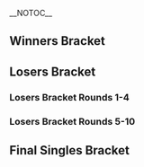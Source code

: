 {{tabs static
|name1=Overview
|link1=Smash the Record 2016 
|name2=Singles Bracket
|link2=Smash the Record 2016/Singles Bracket
|name3=Doubles Bracket
|link3=Smash the Record 2016/Doubles Bracket
|This=2
}} __NOTOC__
==Winners Bracket==
{{Template:64DEWBracketA
|tourneylink=
|tourneyname=
|R1=Winners Round 1 
|R2=Winners Round 2
|R3=Winners Round 3 
|column-width=150

|r1m1p1=Hungrybox |r1m1p1flag=us |r1m1p1score=2 |r1m1win=1
|r1m1p2=Dog |r1m1p2flag=us |r1m1p2score=0
|r1m2p1=Professor Cedar |r1m2p1flag=us |r1m2p1score=0 |r1m2win=2
|r1m2p2=Kal-El |r1m2p2flag=us |r1m2p2score=2
|r1m3p1=Chillindude |r1m3p1flag=us |r1m3p1score=2 |r1m3win=1
|r1m3p2=Derdian |r1m3p2flag=us |r1m3p2score=0
|r1m4p1=HugS |r1m4p1flag=us |r1m4p1score=2 |r1m4win=1
|r1m4p2=StockholmSyndrome |r1m4p2flag=us |r1m4p2score=0
|r1m5p1=The Moon |r1m5p1flag=us |r1m5p1score=2 |r1m5win=1
|r1m5p2=OC Mike the Franchise |r1m5p2flag=us |r1m5p2score=1
|r1m6p1=Drunksloth |r1m6p1flag=us |r1m6p1score=2 |r1m6win=1
|r1m6p2=GAwes |r1m6p2flag=us |r1m6p2score=0
|r1m7p1=Silent Wolf |r1m7p1flag=us |r1m7p1score=2 |r1m7win=1
|r1m7p2=JBomb |r1m7p2flag=us |r1m7p2score=0
|r1m8p1=Silence |r1m8p1flag=us |r1m8p1score=2 |r1m8win=1
|r1m8p2=Ross |r1m8p2flag=us |r1m8p2score=0

|r1m9p1=Spice E |r1m9p1flag=us |r1m9p1score=0 |r1m9win=2
|r1m9p2=Yort |r1m9p2flag=us |r1m9p2score=2
|r1m10p1=Sorzan |r1m10p1flag=us |r1m10p1score=0 |r1m10win=2
|r1m10p2=IrregularJinny |r1m10p2flag=se |r1m10p2score=2
|r1m11p1=ESAM |r1m11p1flag=us |r1m11p1score=0 |r1m11win=2
|r1m11p2=Oppa |r1m11p2flag=us |r1m11p2score=2
|r1m12p1=dizzkidboogie |r1m12p1flag=us |r1m12p1score=2 |r1m12win=1
|r1m12p2=Fabio |r1m12p2flag=us |r1m12p2score=0
|r1m13p1=MrLz |r1m13p1flag=us |r1m13p1score=2 |r1m13win=1
|r1m13p2=Sinbad |r1m13p2flag=us |r1m13p2score=0
|r1m14p1=Nintendude |r1m14p1flag=us |r1m14p1score={{win}} |r1m14win=1
|r1m14p2=Mesa |r1m14p2flag=us |r1m14p2score=
|r1m15p1=Blea Gelo |r1m15p1flag=us |r1m15p1score=2 |r1m15win=1
|r1m15p2=Lad |r1m15p2flag=us |r1m15p2score=0
|r1m16p1=Colbol |r1m16p1flag=us |r1m16p1score=2 |r1m16win=1
|r1m16p2=PB&J |r1m16p2flag=us |r1m16p2score=1

|r1m17p1=Tempo |r1m17p1flag=us |r1m17p1score=0 |r1m17win=2
|r1m17p2=DINGO |r1m17p2flag=us |r1m17p2score=2
|r1m18p1=Swedish Delight |r1m18p1flag=us |r1m18p1score=2 |r1m18win=1
|r1m18p2=Hero of Time |r1m18p2flag=us |r1m18p2score=0
|r1m19p1=MikeHaze |r1m19p1flag=us |r1m19p1score=2 |r1m19win=1
|r1m19p2=Apollo |r1m19p2flag=us |r1m19p2score=0
|r1m20p1=DJ Nintendo |r1m20p1flag=us |r1m20p1score=2 |r1m20win=1
|r1m20p2=CowMilkingMoth |r1m20p2flag=us |r1m20p2score=0
|r1m21p1=G$ |r1m21p1flag=us |r1m21p1score=2 |r1m21win=1
|r1m21p2=Barraca |r1m21p2flag=us |r1m21p2score=0
|r1m22p1=Captain G |r1m22p1flag=us |r1m22p1score=0 |r1m22win=2
|r1m22p2=BiggPappa |r1m22p2flag=us |r1m22p2score=2
|r1m23p1=Halqery |r1m23p1flag=us |r1m23p1score=0 |r1m23win=2
|r1m23p2=Yung |r1m23p2flag=us |r1m23p2score=2
|r1m24p1=Druggedfox |r1m24p1flag=us |r1m24p1score=2 |r1m24win=1
|r1m24p2=SR-Cue |r1m24p2flag=us |r1m24p2score=0

|r1m25p1=S2J |r1m25p1flag=us |r1m25p1score=2 |r1m25win=1
|r1m25p2=Iateyourpie |r1m25p2flag=us |r1m25p2score=0
|r1m26p1=brokenyew |r1m26p1flag=us |r1m26p1score=0 |r1m26win=2
|r1m26p2=A Rookie |r1m26p2flag=us |r1m26p2score=2
|r1m27p1=Zhu |r1m27p1flag=us |r1m27p1score=2 |r1m27win=1
|r1m27p2=Shamunt |r1m27p2flag=us |r1m27p2score=0
|r1m28p1=Gahtzu |r1m28p1flag=us |r1m28p1score=2 |r1m28win=1
|r1m28p2=FLIMWAD |r1m28p2flag=us |r1m28p2score=0
|r1m29p1=Wizzrobe |r1m29p1flag=us |r1m29p1score=2 |r1m29win=1
|r1m29p2=RagingCherry |r1m29p2flag=us |r1m29p2score=0
|r1m30p1=Reno |r1m30p1flag=us |r1m30p1score=2 |r1m30win=1
|r1m30p2=JRad |r1m30p2flag=us |r1m30p2score=0
|r1m31p1=MacD |r1m31p1flag=us |r1m31p1score=2 |r1m31win=1
|r1m31p2=Working Class Hero |r1m31p2flag=us |r1m31p2score=0
|r1m32p1=Porkchops |r1m32p1flag=us |r1m32p1score=1 |r1m32win=2
|r1m32p2=Ridz |r1m32p2flag=us |r1m32p2score=2

|r2m1p1=Hungrybox |r2m1p1flag=us |r2m1p1score=2 |r2m1win=1
|r2m1p2=Kal-El |r2m1p2flag=us |r2m1p2score=0
|r2m1p1char1=ness |r2m1p2char1=sheik |r2m1p1stock1=2 |r2m1p2stock1=0 |r2m1win1=1 |r2m1stage1=Battlefield
|r2m1p1char2=ness |r2m1p2char2=sheik |r2m1p1stock2=2 |r2m1p2stock2=0 |r2m1win2=1 |r2m1stage2=Green Greens
|r2m1details={{BracketMatchDetails|preview=|lrthread=|interview=|recap=|comment=|live=|vod=https://youtu.be/f7No-4bNwfc}}

|r2m2p1=Chillindude |r2m2p1flag=us |r2m2p1score=1 |r2m2win=2
|r2m2p2=HugS |r2m2p2flag=us |r2m2p2score=2
|r2m2p1char1=sheik |r2m2p2char1=samus |r2m2p1stock1=1 |r2m2p2stock1=0 |r2m2win1=1 |r2m2stage1=Mute City
|r2m2p1char2=marth |r2m2p2char2=samus |r2m2p1stock2=0 |r2m2p2stock2=1 |r2m2win2=2 |r2m2stage2=Jungle Japes
|r2m2p1char3=marth |r2m2p2char3=samus |r2m2p1stock3=0 |r2m2p2stock3=1 |r2m2win3=2 |r2m2stage3=Corneria
|r2m2details={{BracketMatchDetails|preview=|lrthread=|interview=|recap=|comment=|live=|vod=https://youtu.be/lqaNHWw1nq8}}

|r2m3p1=The Moon |r2m3p1flag=us |r2m3p1score=2 |r2m3win=1
|r2m3p2=Drunksloth |r2m3p2flag=us |r2m3p2score=1
|r2m4p1=Silent Wolf |r2m4p1flag=us |r2m4p1score=2 |r2m4win=1
|r2m4p2=Silence |r2m4p2flag=us |r2m4p2score=1
|r2m5p1=Yort |r2m5p1flag=us |r2m5p1score=2 |r2m5win=1
|r2m5p2=IrregularJinny |r2m5p2flag=se |r2m5p2score=0
|r2m6p1=Oppa |r2m6p1flag=us |r2m6p1score=2 |r2m6win=1
|r2m6p2=dizzkidboogie |r2m6p2flag=us |r2m6p2score=1
|r2m7p1=MrLz |r2m7p1flag=us |r2m7p1score=2 |r2m7win=1
|r2m7p2=Nintendude |r2m7p2flag=us |r2m7p2score=0
|r2m8p1=Blea Gelo |r2m8p1flag=us |r2m8p1score=0 |r2m8win=2
|r2m8p2=Colbol |r2m8p2flag=us |r2m8p2score=2
|r2m9p1=DINGO |r2m9p1flag=us |r2m9p1score=0 |r2m9win=2
|r2m9p2=Swedish Delight |r2m9p2flag=us |r2m9p2score=2

|r2m10p1=MikeHaze |r2m10p1flag=us |r2m10p1score=2 |r2m10win=1
|r2m10p2=DJ Nintendo |r2m10p2flag=us |r2m10p2score=1
|r2m10p1char1=cf |r2m10p2char1=mario |r2m10p1stock1=0 |r2m10p2stock1=1 |r2m10win1=2 |r2m10stage1=Great Bay
|r2m10p1char2=fox |r2m10p2char2=mario |r2m10p1stock2=4 |r2m10p2stock2=0 |r2m10win2=1 |r2m10stage2=Mushroom Kingdom II
|r2m10p1char3=fox |r2m10p2char3=mario |r2m10p1stock3=2 |r2m10p2stock3=0 |r2m10win3=1 |r2m10stage3=Corneria
|r2m10details={{BracketMatchDetails|preview=|lrthread=|interview=|recap=|comment=|live=|vod=https://youtu.be/KA5DZzVpA6w}}

|r2m11p1=G$ |r2m11p1flag=us |r2m11p1score=2 |r2m11win=1
|r2m11p2=BiggPappa |r2m11p2flag=us |r2m11p2score=0
|r2m12p1=Yung |r2m12p1flag=us |r2m12p1score=0 |r2m12win=2
|r2m12p2=Druggedfox |r2m12p2flag=us |r2m12p2score=2
|r2m13p1=S2J |r2m13p1flag=us |r2m13p1score=2 |r2m13win=1
|r2m13p2=A Rookie |r2m13p2flag=us |r2m13p2score=0
|r2m14p1=Zhu |r2m14p1flag=us |r2m14p1score=2 |r2m14win=1
|r2m14p2=Gahtzu |r2m14p2flag=us |r2m14p2score=0
|r2m15p1=Wizzrobe |r2m15p1flag=us |r2m15p1score=2 |r2m15win=1
|r2m15p2=Reno |r2m15p2flag=us |r2m15p2score=1
|r2m16p1=MacD |r2m16p1flag=us |r2m16p1score=2 |r2m16win=1
|r2m16p2=Ridz |r2m16p2flag=us |r2m16p2score=0

|r3m1p1=Hungrybox |r3m1p1flag=us |r3m1p1score=3 |r3m1win=1
|r3m1p2=HugS |r3m1p2flag=us |r3m1p2score=0
|r3m1p1char1=ness |r3m1p2char1=samus |r3m1p1stock1=2 |r3m1p2stock1=0 |r3m1win1=1 |r3m1stage1=Brinstar
|r3m1p1char2=ness |r3m1p2char2=samus |r3m1p1stock2=1 |r3m1p2stock2=0 |r3m1win2=1 |r3m1stage2=Great Bay
|r3m1p1char3=ness |r3m1p2char3=samus |r3m1p1stock3=2 |r3m1p2stock3=0 |r3m1win3=1 |r3m1stage3=Mushroom Kingdom II
|r3m1details={{BracketMatchDetails|preview=|lrthread=|interview=|recap=|comment=|live=|vod=https://youtu.be/uKiZH6TvN4U}}

|r3m2p1=The Moon |r3m2p1flag=us |r3m2p1score=3 |r3m2win=1
|r3m2p2=Silent Wolf |r3m2p2flag=us |r3m2p2score=2
|r3m2p1char1=fox |r3m2p2char1=fox |r3m2p1stock1=0 |r3m2p2stock1=1 |r3m2win1=2 |r3m2stage1=Mushroom Kingdom II
|r3m2p1char2=fox |r3m2p2char2=fox |r3m2p1stock2=1 |r3m2p2stock2=0 |r3m2win2=1 |r3m2stage2=Corneria
|r3m2p1char3=fox |r3m2p2char3=fox |r3m2p1stock3=2 |r3m2p2stock3=0 |r3m2win3=1 |r3m2stage3=Mushroom Kingdom II
|r3m2p1char4=fox |r3m2p2char4=falco |r3m2p1stock4=0 |r3m2p2stock4=1 |r3m2win4=2 |r3m2stage4=Great Bay
|r3m2p1char5=fox |r3m2p2char5=falco |r3m2p1stock5=1 |r3m2p2stock5=0 |r3m2win5=1 |r3m2stage5=Mute City
|r3m2details={{BracketMatchDetails|preview=|lrthread=|interview=|recap=|comment=|live=|vod=https://youtu.be/fEnixy6zLAQ}}

|r3m3p1=Yort |r3m3p1flag=us |r3m3p1score=0 |r3m3win=2
|r3m3p2=Oppa |r3m3p2flag=us |r3m3p2score=2
|r3m4p1=MrLz |r3m4p1flag=us |r3m4p1score=0 |r3m4win=2
|r3m4p2=Colbol |r3m4p2flag=us |r3m4p2score=3

|r3m5p1=Swedish Delight |r3m5p1flag=us |r3m5p1score=3 |r3m5win=1
|r3m5p2=MikeHaze |r3m5p2flag=us |r3m5p2score=0
|r3m5p1char1=fox |r3m5p2char1=sheik |r3m5p1stock1=2 |r3m5p2stock1=0 |r3m5win1=1 |r3m5stage1=Great Bay
|r3m5p1char2=sheik |r3m5p2char2=fox |r3m5p1stock2=2 |r3m5p2stock2=0 |r3m5win2=1 |r3m5stage2=Corneria
|r3m5p1char3=sheik |r3m5p2char3=fox |r3m5p1stock3=1 |r3m5p2stock3=0 |r3m5win3=1 |r3m5stage3=Battlefield
|r3m5details={{BracketMatchDetails|preview=|lrthread=|interview=|recap=|comment=|live=|vod=https://youtu.be/wjY8psPP3ps}}

|r3m6p1=G$ |r3m6p1flag=us |r3m6p1score=0 |r3m6win=2
|r3m6p2=Druggedfox |r3m6p2flag=us |r3m6p2score=2

|r3m7p1=S2J |r3m7p1flag=us |r3m7p1score=3 |r3m7win=1
|r3m7p2=Zhu |r3m7p2flag=us |r3m7p2score=0
|r3m7p1char1=cf |r3m7p2char1=sheik |r3m7p1stock1=3 |r3m7p2stock1=0 |r3m7win1=1 |r3m7stage1=Brinstar
|r3m7p1char2=cf |r3m7p2char2=sheik |r3m7p1stock2=1 |r3m7p2stock2=0 |r3m7win2=1 |r3m7stage2=Jungle Japes
|r3m7p1char3=cf |r3m7p2char3=sheik |r3m7p1stock3=2 |r3m7p2stock3=0 |r3m7win3=1 |r3m7stage3=Green Greens
|r3m7details={{BracketMatchDetails|preview=|lrthread=|interview=|recap=|comment=|live=|vod=https://youtu.be/UW52uc0ENJI}}

|r3m8p1=Wizzrobe |r3m8p1flag=us |r3m8p1score=3 |r3m8win=1
|r3m8p2=MacD |r3m8p2flag=us |r3m8p2score=2
|r3m8p1char1=cf |r3m8p2char1=peach |r3m8p1stock1=0 |r3m8p2stock1=3 |r3m8win1=2 |r3m8stage1=Mute City
|r3m8p1char2=cf |r3m8p2char2=peach |r3m8p1stock2=0 |r3m8p2stock2=2 |r3m8win2=2 |r3m8stage2=Brinstar
|r3m8p1char3=cf |r3m8p2char3=peach |r3m8p1stock3=1 |r3m8p2stock3=0 |r3m8win3=1 |r3m8stage3=Great Bay
|r3m8p1char4=cf |r3m8p2char4=peach |r3m8p1stock4=1 |r3m8p2stock4=0 |r3m8win4=1 |r3m8stage4=Green Greens
|r3m8p1char5=cf |r3m8p2char5=peach |r3m8p1stock5=2 |r3m8p2stock5=0 |r3m8win5=1 |r3m8stage5=Corneria
|r3m8details={{BracketMatchDetails|preview=|lrthread=|interview=|recap=|comment=|live=|vod=https://youtu.be/dM1qkoKm5IQ|vod2=https://youtu.be/RAB5wkinJow}}

|r4m1p1=Hungrybox |r4m1p1flag=us |r4m1p1score=1 |r4m1win=2
|r4m1p2=The Moon |r4m1p2flag=us |r4m1p2score=3
|r4m1p1char1=ness |r4m1p2char1=fox |r4m1p1stock1=0 |r4m1p2stock1=1 |r4m1win1=2 |r4m1stage1=Corneria
|r4m1p1char2=ness |r4m1p2char2=fox |r4m1p1stock2=2 |r4m1p2stock2=0 |r4m1win2=1 |r4m1stage2=Mushroom Kingdom II
|r4m1p1char3=ness |r4m1p2char3=fox |r4m1p1stock3=0 |r4m1p2stock3=2 |r4m1win3=2 |r4m1stage3=Great Bay
|r4m1p1char4=ness |r4m1p2char4=fox |r4m1p1stock4=0 |r4m1p2stock4=2 |r4m1win4=2 |r4m1stage4=Green Greens
|r4m1details={{BracketMatchDetails|preview=|lrthread=|interview=|recap=|comment=|live=|vod=https://youtu.be/28b6DfFXgVo}}

|r4m2p1=Oppa |r4m2p1flag=us |r4m2p1score=1 |r4m2win=2
|r4m2p2=Colbol |r4m2p2flag=us |r4m2p2score=3

|r4m3p1=Swedish Delight |r4m3p1flag=us |r4m3p1score=3 |r4m3win=1
|r4m3p2=Druggedfox |r4m3p2flag=us |r4m3p2score=0
|r4m3p1char1=sheik |r4m3p2char1=cf |r4m3p1stock1=2 |r4m3p2stock1=0 |r4m3win1=1 |r4m3stage1=Battlefield
|r4m3p1char2=sheik |r4m3p2char2=cf |r4m3p1stock2=1 |r4m3p2stock2=0 |r4m3win2=1 |r4m3stage2=Green Greens
|r4m3p1char3=sheik |r4m3p2char3=cf |r4m3p1stock3=2 |r4m3p2stock3=0 |r4m3win3=1 |r4m3stage3=Mute City
|r4m3details={{BracketMatchDetails|preview=|lrthread=|interview=|recap=|comment=|live=|vod=https://youtu.be/KDqVvfOyS14}}

|r4m4p1=S2J |r4m4p1flag=us |r4m4p1score=0 |r4m4win=2
|r4m4p2=Wizzrobe |r4m4p2flag=us |r4m4p2score=3
|r4m4p1char1=cf |r4m4p2char1=cf |r4m4p1stock1=0 |r4m4p2stock1=2 |r4m4win1=2 |r4m4stage1=Mushroom Kingdom II
|r4m4p1char2=cf |r4m4p2char2=cf |r4m4p1stock2=0 |r4m4p2stock2=1 |r4m4win2=2 |r4m4stage2=Brinstar
|r4m4p1char3=cf |r4m4p2char3=cf |r4m4p1stock3=0 |r4m4p2stock3=3 |r4m4win3=2 |r4m4stage3=Green Greens
|r4m4details={{BracketMatchDetails|preview=|lrthread=|interview=|recap=|comment=|live=|vod=https://youtu.be/LCDYvVoA-ck}}

|r5m1p1=The Moon |r5m1p1flag=us |r5m1p1score=0 |r5m1win=2
|r5m1p2=Colbol |r5m1p2flag=us |r5m1p2score=3
|r5m1p1char1=fox |r5m1p2char1=fox |r5m1p1stock1=0 |r5m1p2stock1=2 |r5m1win1=2 |r5m1stage1=Corneria
|r5m1p1char2=fox |r5m1p2char2=fox |r5m1p1stock2=0 |r5m1p2stock2=2 |r5m1win2=2 |r5m1stage2=Green Greens
|r5m1p1char3=fox |r5m1p2char3=fox |r5m1p1stock3=0 |r5m1p2stock3=3 |r5m1win3=2 |r5m1stage3=Battlefield
|r5m1details={{BracketMatchDetails|preview=|lrthread=|interview=|recap=|comment=|live=|vod=https://youtu.be/H0XR9j_beSU}}

|r5m2p1=Swedish Delight |r5m2p1flag=us |r5m2p1score=1 |r5m2win=2
|r5m2p2=Wizzrobe |r5m2p2flag=us |r5m2p2score=3
|r5m2p1char1=sheik |r5m2p2char1=cf |r5m2p1stock1=2 |r5m2p2stock1=0 |r5m2win1=1 |r5m2stage1=Brinstar
|r5m2p1char2=sheik |r5m2p2char2=cf |r5m2p1stock2=0 |r5m2p2stock2=3 |r5m2win2=2 |r5m2stage2=Green Greens
|r5m2p1char3=sheik |r5m2p2char3=cf |r5m2p1stock3=0 |r5m2p2stock3=2 |r5m2win3=2 |r5m2stage3=Jungle Japes
|r5m2p1char4=sheik |r5m2p2char4=cf |r5m2p1stock4=0 |r5m2p2stock4=2 |r5m2win4=2 |r5m2stage4=Corneria
|r5m2details={{BracketMatchDetails|preview=|lrthread=|interview=|recap=|comment=|live=|vod=https://youtu.be/ayaLT9l9gZw}}
}}
==Losers Bracket==
===Losers Bracket Rounds 1-4===
{{128DELBracketA
|column-width=170
<!--Round 1-->
|l1m1p1=Whispy |l1m1p1flag=us |l1m1p1score=0 
|l1m1p2=pwof |l1m1p2flag=us |l1m1p2score=2 
|l1m1win=2
|l1m2p1=StoneRocks |l1m2p1flag=us |l1m2p1score=0 
|l1m2p2=Rayd |l1m2p2flag=us |l1m2p2score=2 
|l1m2win=2
|l1m3p1=Champsauce |l1m3p1flag=us |l1m3p1score=0 
|l1m3p2=Sigh |l1m3p2flag=us |l1m3p2score=2 
|l1m3win=2
|l1m4p1=Moses |l1m4p1flag=us |l1m4p1score=2 
|l1m4p2=RedShirt |l1m4p2flag=us |l1m4p2score=0 
|l1m4win=1
|l1m5p1=L.I.T |l1m5p1flag=us |l1m5p1score=2 
|l1m5p2=Puppy |l1m5p2flag=us |l1m5p2score=0 
|l1m5win=1
|l1m6p1=Broasty |l1m6p1flag=us |l1m6p1score=2 
|l1m6p2=TKbreezy |l1m6p2flag=us |l1m6p2score=1 
|l1m6win=1
|l1m7p1=tru |l1m7p1flag=us |l1m7p1score=0 
|l1m7p2=Soup |l1m7p2flag=us |l1m7p2score=2 
|l1m7win=2
|l1m8p1=FJ |l1m8p1flag=us |l1m8p1score=2 
|l1m8p2=Afmbot |l1m8p2flag=us |l1m8p2score=0 
|l1m8win=1
|l1m9p1=Rula |l1m9p1flag=us |l1m9p1score=0 
|l1m9p2=Morbellix |l1m9p2flag=us |l1m9p2score=2 
|l1m9win=2
|l1m10p1=AShortBusPileup |l1m10p1flag=us |l1m10p1score=0 
|l1m10p2=Zlap |l1m10p2flag=us |l1m10p2score=2 
|l1m10win=2
|l1m11p1=Icefire |l1m11p1flag=us |l1m11p1score=2 
|l1m11p2=Funk |l1m11p2flag=us |l1m11p2score=0 
|l1m11win=1
|l1m12p1=paintman |l1m12p1flag=us |l1m12p1score=2 
|l1m12p2=Kirbymastah |l1m12p2flag=us |l1m12p2score=1 
|l1m12win=1
|l1m13p1=Nasty |l1m13p1flag=us |l1m13p1score=0 
|l1m13p2=Big T |l1m13p2flag=us |l1m13p2score=2 
|l1m13win=2
|l1m14p1=SaltySailor69 |l1m14p1flag=us |l1m14p1score=2 
|l1m14p2=Anon |l1m14p2flag=us |l1m14p2score=0 
|l1m14win=1
|l1m15p1=Jayfro |l1m15p1flag=us |l1m15p1score=0 
|l1m15p2=zerothetheif |l1m15p2flag=br |l1m15p2score=2 
|l1m15win=2
|l1m16p1=Diltune |l1m16p1flag=us |l1m16p1score=2 
|l1m16p2=Ben |l1m16p2flag=us |l1m16p2score=1 
|l1m16win=1
|l1m17p1=Kephen Curry |l1m17p1flag=us |l1m17p1score=2 
|l1m17p2=Rimori |l1m17p2flag=us |l1m17p2score=1 
|l1m17win=1
|l1m18p1=Blast |l1m18p1flag=us |l1m18p1score=0 
|l1m18p2=Dro |l1m18p2flag=us |l1m18p2score=2 
|l1m18win=2
|l1m19p1=IMDABES |l1m19p1flag=us |l1m19p1score=0 
|l1m19p2=bolder |l1m19p2flag=us |l1m19p2score=2 
|l1m19win=2
|l1m20p1=Sizzler |l1m20p1flag=us |l1m20p1score=2 
|l1m20p2=Chewy |l1m20p2flag=us |l1m20p2score=0 
|l1m20win=1
|l1m21p1=Klarre |l1m21p1flag=se |l1m21p1score=1 
|l1m21p2=Dybloons |l1m21p2flag=us |l1m21p2score=2 
|l1m21win=2
|l1m22p1=frago |l1m22p1flag=us |l1m22p1score=0 
|l1m22p2=BigRick |l1m22p2flag=us |l1m22p2score=2 
|l1m22win=2
|l1m23p1=Rideae |l1m23p1flag=us |l1m23p1score=0 
|l1m23p2=Tubesssbm |l1m23p2flag=us |l1m23p2score=2 
|l1m23win=2
|l1m24p1=Keitaro |l1m24p1flag=us |l1m24p1score=0 
|l1m24p2=King Momo |l1m24p2flag=us |l1m24p2score=2 
|l1m24win=2
|l1m25p1=Beachmaster |l1m25p1flag=us |l1m25p1score=0 
|l1m25p2=TwizzlerJ |l1m25p2flag=us |l1m25p2score=2 
|l1m25win=2
|l1m26p1=Poe |l1m26p1flag=us |l1m26p1score=1 
|l1m26p2=Ed |l1m26p2flag=us |l1m26p2score=2 
|l1m26win=2
|l1m27p1=StreetShark |l1m27p1flag=us |l1m27p1score=0 
|l1m27p2=Wife |l1m27p2flag=us |l1m27p2score=2 
|l1m27win=2
|l1m28p1=LoF Xatic |l1m28p1flag=us |l1m28p1score=0 
|l1m28p2=Tacobear |l1m28p2flag=us |l1m28p2score=2 
|l1m28win=2
|l1m29p1=Hart |l1m29p1flag=us |l1m29p1score=1 
|l1m29p2=Dad |l1m29p2flag=us |l1m29p2score=2 
|l1m29win=2
|l1m30p1=Arbeder128 |l1m30p1flag=us |l1m30p1score=0 
|l1m30p2=Warui |l1m30p2flag=us |l1m30p2score=2 
|l1m30win=2
|l1m31p1=Bowl Of Fruit |l1m31p1flag=us |l1m31p1score=0 
|l1m31p2=Paul |l1m31p2flag=us |l1m31p2score=2 
|l1m31win=2
|l1m32p1=KT |l1m32p1flag=us |l1m32p1score=2 
|l1m32p2=Enigma |l1m32p2flag=us |l1m32p2score=0 
|l1m32win=1

<!--Round 2-->
|l2m1p1=Porkchops |l2m1p1flag=us |l2m1p1score=1 
|l2m1p2=pwof |l2m1p2flag=us |l2m1p2score=2 
|l2m1win=2
|l2m2p1=Working Class Hero |l2m2p1flag=us |l2m2p1score=2 
|l2m2p2=Rayd |l2m2p2flag=us |l2m2p2score=0 
|l2m2win=1
|l2m3p1=JRad |l2m3p1flag=us |l2m3p1score=2 
|l2m3p2=Sigh |l2m3p2flag=us |l2m3p2score=0 
|l2m3win=1
|l2m4p1=RagingCherry |l2m4p1flag=us |l2m4p1score=2 
|l2m4p2=Moses |l2m4p2flag=us |l2m4p2score=0 
|l2m4win=1
|l2m5p1=FLIMWAD |l2m5p1flag=us |l2m5p1score=0 
|l2m5p2=L.I.T |l2m5p2flag=us |l2m5p2score=2 
|l2m5win=2
|l2m6p1=Shamunt |l2m6p1flag=us |l2m6p1score=0 
|l2m6p2=Broasty |l2m6p2flag=us |l2m6p2score=2 
|l2m6win=2
|l2m7p1=brokenyew |l2m7p1flag=us |l2m7p1score=2 
|l2m7p2=Soup |l2m7p2flag=us |l2m7p2score=0 
|l2m7win=1
|l2m8p1=Iateyourpie |l2m8p1flag=us |l2m8p1score=2 
|l2m8p2=FJ |l2m8p2flag=us |l2m8p2score=1 
|l2m8win=1
|l2m9p1=SR-Cue |l2m9p1flag=us |l2m9p1score={{win}} 
|l2m9p2=Morbellix |l2m9p2flag=us |l2m9p2score=DQ 
|l2m9win=1
|l2m10p1=Halqery |l2m10p1flag=us |l2m10p1score=0 
|l2m10p2=Zlap |l2m10p2flag=us |l2m10p2score=2 
|l2m10win=2
|l2m11p1=Captain G |l2m11p1flag=us |l2m11p1score=1 
|l2m11p2=Icefire |l2m11p2flag=us |l2m11p2score=2 
|l2m11win=2
|l2m12p1=Barraca |l2m12p1flag=us |l2m12p1score=2 
|l2m12p2=paintman |l2m12p2flag=us |l2m12p2score=0 
|l2m12win=1
|l2m13p1=CowMilkingMoth |l2m13p1flag=us |l2m13p1score=0 
|l2m13p2=Big T |l2m13p2flag=us |l2m13p2score=2 
|l2m13win=2
|l2m14p1=Apollo |l2m14p1flag=us |l2m14p1score=2 
|l2m14p2=SaltySailor69 |l2m14p2flag=us |l2m14p2score=1 
|l2m14win=1
|l2m15p1=Hero of Time |l2m15p1flag=us |l2m15p1score=2 
|l2m15p2=zerothetheif |l2m15p2flag=br |l2m15p2score=0 
|l2m15win=1
|l2m16p1=Tempo |l2m16p1flag=us |l2m16p1score=2 
|l2m16p2=Diltune |l2m16p2flag=us |l2m16p2score=1 
|l2m16win=1
|l2m17p1=PB&J |l2m17p1flag=us |l2m17p1score=2 
|l2m17p2=Kephen Curry |l2m17p2flag=us |l2m17p2score=0 
|l2m17win=1
|l2m18p1=Lad |l2m18p1flag=us |l2m18p1score=2 
|l2m18p2=Dro |l2m18p2flag=us |l2m18p2score=0 
|l2m18win=1
|l2m19p1=Mesa |l2m19p1flag=us |l2m19p1score=2 
|l2m19p2=bolder |l2m19p2flag=us |l2m19p2score=1 
|l2m19win=1
|l2m20p1=Sinbad |l2m20p1flag=us |l2m20p1score=2 
|l2m20p2=Sizzler |l2m20p2flag=us |l2m20p2score=0 
|l2m20win=1
|l2m21p1=Fabio |l2m21p1flag=us |l2m21p1score=2 
|l2m21p2=Dybloons |l2m21p2flag=us |l2m21p2score=0 
|l2m21win=1
|l2m22p1=ESAM |l2m22p1flag=us |l2m22p1score=0 
|l2m22p2=BigRick |l2m22p2flag=us |l2m22p2score=2 
|l2m22win=2
|l2m23p1=Sorzan |l2m23p1flag=us |l2m23p1score=0 
|l2m23p2=Tubesssbm |l2m23p2flag=us |l2m23p2score=2 
|l2m23win=2
|l2m24p1=Spice E |l2m24p1flag=us |l2m24p1score=0 
|l2m24p2=King Momo |l2m24p2flag=us |l2m24p2score=2 
|l2m24win=2
|l2m25p1=Ross |l2m25p1flag=us |l2m25p1score=0 
|l2m25p2=TwizzlerJ |l2m25p2flag=us |l2m25p2score=2 
|l2m25win=2
|l2m26p1=JBomb |l2m26p1flag=us |l2m26p1score=0 
|l2m26p2=Ed |l2m26p2flag=us |l2m26p2score=2 
|l2m26win=2
|l2m27p1=GAwes |l2m27p1flag=us |l2m27p1score=2 
|l2m27p2=Wife |l2m27p2flag=us |l2m27p2score=0 
|l2m27win=1
|l2m28p1=OC Mike the Franchise |l2m28p1flag=us |l2m28p1score=3 
|l2m28p2=Tacobear |l2m28p2flag=us |l2m28p2score=1 
|l2m28win=1
|l2m29p1=StockholmSyndrome |l2m29p1flag=us |l2m29p1score=2 
|l2m29p2=Dad |l2m29p2flag=us |l2m29p2score=0 
|l2m29win=1
|l2m30p1=Derdian |l2m30p1flag=us |l2m30p1score=2 
|l2m30p2=Warui |l2m30p2flag=us |l2m30p2score=0 
|l2m30win=1
|l2m31p1=Professor Cedar |l2m31p1flag=us |l2m31p1score=2 
|l2m31p2=Paul |l2m31p2flag=us |l2m31p2score=0 
|l2m31win=1
|l2m32p1=Dog |l2m32p1flag=us |l2m32p1score=2 
|l2m32p2=KT |l2m32p2flag=us |l2m32p2score=1 
|l2m32win=1

<!--Round 3-->
|l3m1p1=pwof |l3m1p1flag=us |l3m1p1score=1 
|l3m1p2=Working Class Hero |l3m1p2flag=us |l3m1p2score=2 
|l3m1win=2
|l3m2p1=JRad |l3m2p1flag=us |l3m2p1score=2 
|l3m2p2=RagingCherry |l3m2p2flag=us |l3m2p2score=0 
|l3m2win=1
|l3m3p1=L.I.T |l3m3p1flag=us |l3m3p1score=2 
|l3m3p2=Broasty |l3m3p2flag=us |l3m3p2score=0 
|l3m3win=1
|l3m4p1=brokenyew |l3m4p1flag=us |l3m4p1score=2 
|l3m4p2=Iateyourpie |l3m4p2flag=us |l3m4p2score=0 
|l3m4win=1
|l3m5p1=SR-Cue |l3m5p1flag=us |l3m5p1score=2 
|l3m5p2=Zlap |l3m5p2flag=us |l3m5p2score=0 
|l3m5win=1
|l3m6p1=Icefire |l3m6p1flag=us |l3m6p1score=0 
|l3m6p2=Barraca |l3m6p2flag=us |l3m6p2score=2 
|l3m6win=2
|l3m7p1=Big T |l3m7p1flag=us |l3m7p1score=0 
|l3m7p2=Apollo |l3m7p2flag=us |l3m7p2score=2 
|l3m7win=2
|l3m8p1=Hero of Time |l3m8p1flag=us |l3m8p1score=0 
|l3m8p2=Tempo |l3m8p2flag=us |l3m8p2score=2 
|l3m8win=2
|l3m9p1=PB&J |l3m9p1flag=us |l3m9p1score=0 
|l3m9p2=Lad |l3m9p2flag=us |l3m9p2score=2 
|l3m9win=2
|l3m10p1=Mesa |l3m10p1flag=us |l3m10p1score=0 
|l3m10p2=Sinbad |l3m10p2flag=us |l3m10p2score=2 
|l3m10win=2
|l3m11p1=Fabio |l3m11p1flag=us |l3m11p1score=2 
|l3m11p2=BigRick |l3m11p2flag=us |l3m11p2score=0 
|l3m11win=1
|l3m12p1=Tubesssbm |l3m12p1flag=us |l3m12p1score=0 
|l3m12p2=King Momo |l3m12p2flag=us |l3m12p2score=2 
|l3m12win=2
|l3m13p1=TwizzlerJ |l3m13p1flag=us |l3m13p1score=0 
|l3m13p2=Ed |l3m13p2flag=us |l3m13p2score=2 
|l3m13win=2
|l3m14p1=GAwes |l3m14p1flag=us |l3m14p1score=2 
|l3m14p2=OC Mike the Franchise |l3m14p2flag=us |l3m14p2score=0 
|l3m14win=1
|l3m15p1=StockholmSyndrome |l3m15p1flag=us |l3m15p1score=0 
|l3m15p2=Derdian |l3m15p2flag=us |l3m15p2score=2 
|l3m15win=2
|l3m16p1=Professor Cedar |l3m16p1flag=us |l3m16p1score=0 
|l3m16p2=Dog |l3m16p2flag=us |l3m16p2score=2 
|l3m16win=2

<!--Round 4-->
|l4m1p1=Blea Gelo |l4m1p1flag=us |l4m1p1score=2 
|l4m1p2=Working Class Hero |l4m1p2flag=us |l4m1p2score=0 
|l4m1win=1
|l4m2p1=Nintendude |l4m2p1flag=us |l4m2p1score=2 
|l4m2p2=JRad |l4m2p2flag=us |l4m2p2score=0 
|l4m2win=1
|l4m3p1=dizzkidboogie |l4m3p1flag=us |l4m3p1score=2 
|l4m3p2=L.I.T |l4m3p2flag=us |l4m3p2score=1 
|l4m3win=1
|l4m4p1=IrregularJinny |l4m4p1flag=se |l4m4p1score=1 
|l4m4p2=brokenyew |l4m4p2flag=us |l4m4p2score=2 
|l4m4win=2
|l4m5p1=Silence |l4m5p1flag=us |l4m5p1score=2 
|l4m5p2=SR-Cue |l4m5p2flag=us |l4m5p2score=0 
|l4m5win=1
|l4m6p1=Drunksloth |l4m6p1flag=us |l4m6p1score=2 
|l4m6p2=Barraca |l4m6p2flag=us |l4m6p2score=0 
|l4m6win=1
|l4m7p1=Chillindude |l4m7p1flag=us |l4m7p1score=2 
|l4m7p2=Apollo |l4m7p2flag=us |l4m7p2score=0 
|l4m7win=1
|l4m8p1=Kal-El |l4m8p1flag=us |l4m8p1score=0 
|l4m8p2=Tempo |l4m8p2flag=us |l4m8p2score=2 
|l4m8win=2
|l4m9p1=Ridz |l4m9p1flag=us |l4m9p1score=1 
|l4m9p2=Lad |l4m9p2flag=us |l4m9p2score=2 
|l4m9win=2
|l4m10p1=Reno |l4m10p1flag=us |l4m10p1score=2 
|l4m10p2=Sinbad |l4m10p2flag=us |l4m10p2score=0 
|l4m10win=1
|l4m11p1=Gahtzu |l4m11p1flag=us |l4m11p1score=2 
|l4m11p2=Fabio |l4m11p2flag=us |l4m11p2score=0 
|l4m11win=1
|l4m12p1=A Rookie |l4m12p1flag=us |l4m12p1score=2 
|l4m12p2=King Momo |l4m12p2flag=us |l4m12p2score=0 
|l4m12win=1
|l4m13p1=Yung |l4m13p1flag=us |l4m13p1score=0 
|l4m13p2=Ed |l4m13p2flag=us |l4m13p2score=2 
|l4m13win=2
|l4m14p1=BiggPappa |l4m14p1flag=us |l4m14p1score=0 
|l4m14p2=GAwes |l4m14p2flag=us |l4m14p2score=2 
|l4m14win=2
|l4m15p1=DJ Nintendo |l4m15p1flag=us |l4m15p1score=2 
|l4m15p2=Derdian |l4m15p2flag=us |l4m15p2score=1 
|l4m15win=1
|l4m16p1=DINGO |l4m16p1flag=us |l4m16p1score=2 
|l4m16p2=Dog |l4m16p2flag=us |l4m16p2score=1 
|l4m16win=1
}}

===Losers Bracket Rounds 5-10===
{{32DELBracketA
|L1=Losers Round 5
|L2=Losers Round 6
|L3=Losers Round 7
|L4=Losers Round 8
|L5=Losers Round 9
|L6=Losers Round 10

|l1m1p1=Blea Gelo |l1m1p1flag=us |l1m1p1score=1 |l1m1win=2
|l1m1p2=Nintendude |l1m1p2flag=us |l1m1p2score=3
|l1m2p1=dizzkidboogie |l1m2p1flag=us |l1m2p1score=2 |l1m2win=2
|l1m2p2=brokenyew |l1m2p2flag=us |l1m2p2score=3
|l1m3p1=Silence |l1m3p1flag=us |l1m3p1score=2 |l1m3win=1
|l1m3p2=Drunksloth |l1m3p2flag=us |l1m3p2score=1
|l1m4p1=Chillindude |l1m4p1flag=us |l1m4p1score=3 |l1m4win=1
|l1m4p2=Tempo |l1m4p2flag=us |l1m4p2score=1
|l1m5p1=Lad |l1m5p1flag=us |l1m5p1score=1 |l1m5win=2
|l1m5p2=Reno |l1m5p2flag=us |l1m5p2score=2
|l1m6p1=Gahtzu |l1m6p1flag=us |l1m6p1score={{win}} |l1m6win=1
|l1m6p2=A Rookie |l1m6p2flag=us |l1m6p2score=
|l1m7p1=Ed |l1m7p1flag=us |l1m7p1score=0 |l1m7win=2
|l1m7p2=GAwes |l1m7p2flag=us |l1m7p2score=3
|l1m8p1=DJ Nintendo |l1m8p1flag=us |l1m8p1score=2 |l1m8win=1
|l1m8p2=DINGO |l1m8p2flag=us |l1m8p2score=1

|l2m1p1=MikeHaze |l2m1p1flag=us |l2m1p1score=2 |l2m1win=2
|l2m1p2=Nintendude |l2m1p2flag=us |l2m1p2score=3
|l2m1p1char1=fox |l2m1p2char1=ic |l2m1p1stock1=1 |l2m1p2stock1=0 |l2m1win1=1 |l2m1stage1=Battlefield
|l2m1p1char2=fox |l2m1p2char2=ic |l2m1p1stock2=0 |l2m1p2stock2=1 |l2m1win2=2 |l2m1stage2=Brinstar
|l2m1p1char3=fox |l2m1p2char3=ic |l2m1p1stock3=2 |l2m1p2stock3=0 |l2m1win3=1 |l2m1stage3=Jungle Japes
|l2m1p1char4=fox |l2m1p2char4=ic |l2m1p1stock4=0 |l2m1p2stock4=1 |l2m1win4=2 |l2m1stage4=Mute City
|l2m1p1char5=fox |l2m1p2char5=ic |l2m1p1stock5=0 |l2m1p2stock5=1 |l2m1win5=2 |l2m1stage5=Great Bay
|l2m1details={{BracketMatchDetails|preview=|lrthread=|interview=|recap=|comment=|live=|vod=https://youtu.be/ZfCDJHzgoAg}}

|l2m2p1=G$ |l2m2p1flag=us |l2m2p1score=3 |l2m2win=1
|l2m2p2=brokenyew |l2m2p2flag=us |l2m2p2score=0
|l2m3p1=Zhu |l2m3p1flag=us |l2m3p1score=2 |l2m3win=2
|l2m3p2=Silence |l2m3p2flag=us |l2m3p2score=3

|l2m4p1=MacD |l2m4p1flag=us |l2m4p1score=0 |l2m4win=2
|l2m4p2=Chillindude |l2m4p2flag=us |l2m4p2score=3
|l2m4p1char1=falco |l2m4p2char1=falco |l2m4p1stock1=0 |l2m4p2stock1=1 |l2m4win1=2 |l2m4stage1=Jungle Japes
|l2m4p1char2=falco |l2m4p2char2=falco |l2m4p1stock2=0 |l2m4p2stock2=2 |l2m4win2=2 |l2m4stage2=Green Greens
|l2m4p1char3=sheik |l2m4p2char3=falco |l2m4p1stock3=0 |l2m4p2stock3=2 |l2m4win3=2 |l2m4stage3=Mushroom Kingdom II
|l2m4details={{BracketMatchDetails|preview=|lrthread=|interview=|recap=|comment=|live=|vod=https://youtu.be/vnS25heJXeY}}

|l2m5p1=HugS |l2m5p1flag=us |l2m5p1score=3 |l2m5win=1
|l2m5p2=Reno |l2m5p2flag=us |l2m5p2score=0
|l2m6p1=Silent Wolf |l2m6p1flag=us |l2m6p1score=2 |l2m6win=2
|l2m6p2=Gahtzu |l2m6p2flag=us |l2m6p2score=3
|l2m7p1=Yort |l2m7p1flag=us |l2m7p1score=2 |l2m7win=2
|l2m7p2=GAwes |l2m7p2flag=us |l2m7p2score=3
|l2m8p1=MrLz |l2m8p1flag=us |l2m8p1score=2 |l2m8win=2
|l2m8p2=DJ Nintendo |l2m8p2flag=us |l2m8p2score=3

|l3m1p1=Nintendude |l3m1p1flag=us |l3m1p1score=3 |l3m1win=1
|l3m1p2=G$ |l3m1p2flag=us |l3m1p2score=1
|l3m2p1=Silence |l3m2p1flag=us |l3m2p1score=2 |l3m2win=2
|l3m2p2=Chillindude |l3m2p2flag=us |l3m2p2score=3

|l3m3p1=HugS |l3m3p1flag=us |l3m3p1score=2 |l3m3win=2
|l3m3p2=Gahtzu |l3m3p2flag=us |l3m3p2score=3
|l3m3p1char1=samus |l3m3p2char1=cf |l3m3p1stock1=0 |l3m3p2stock1=1 |l3m3win1=2 |l3m3stage1=Brinstar
|l3m3p1char2=samus |l3m3p2char2=cf |l3m3p1stock2=1 |l3m3p2stock2=0 |l3m3win2=1 |l3m3stage2=Battlefield
|l3m3p1char3=samus |l3m3p2char3=cf |l3m3p1stock3=0 |l3m3p2stock3=2 |l3m3win3=2 |l3m3stage3=Great Bay
|l3m3p1char4=samus |l3m3p2char4=cf |l3m3p1stock4=2 |l3m3p2stock4=0 |l3m3win4=1 |l3m3stage4=Jungle Japes
|l3m3p1char5=samus |l3m3p2char5=cf |l3m3p1stock5=0 |l3m3p2stock5=1 |l3m3win5=2 |l3m3stage5=Battlefield
|l3m3details={{BracketMatchDetails|preview=|lrthread=|interview=|recap=|comment=|live=|vod=https://youtu.be/1C1FWHF2BKs}}

|l3m4p1=GAwes |l3m4p1flag=us |l3m4p1score=1 |l3m4win=2
|l3m4p2=DJ Nintendo |l3m4p2flag=us |l3m4p2score=3

|l4m1p1=Hungrybox |l4m1p1flag=us |l4m1p1score=0 |l4m1win=2
|l4m1p2=Nintendude |l4m1p2flag=us |l4m1p2score=3
|l4m2p1=Oppa |l4m2p1flag=us |l4m2p1score=3 |l4m2win=1
|l4m2p2=Chillindude |l4m2p2flag=us |l4m2p2score=2
|l4m3p1=Druggedfox |l4m3p1flag=us |l4m3p1score=2 |l4m3win=2
|l4m3p2=Gahtzu |l4m3p2flag=us |l4m3p2score=3

|l4m4p1=S2J |l4m4p1flag=us |l4m4p1score=3 |l4m4win=1
|l4m4p2=DJ Nintendo |l4m4p2flag=us |l4m4p2score=2
|l4m4p1char1=cf |l4m4p2char1=mario |l4m4p1stock1=1 |l4m4p2stock1=0 |l4m4win1=1 |l4m4stage1=Brinstar
|l4m4p1char2=cf |l4m4p2char2=mario |l4m4p1stock2=0 |l4m4p2stock2=1 |l4m4win2=2 |l4m4stage2=Corneria
|l4m4p1char3=cf |l4m4p2char3=mario |l4m4p1stock3=2 |l4m4p2stock3=0 |l4m4win3=1 |l4m4stage3=Mute City
|l4m4p1char4=cf |l4m4p2char4=mario |l4m4p1stock4=0 |l4m4p2stock4=1 |l4m4win4=2 |l4m4stage4=Mushroom Kingdom II
|l4m4p1char5=cf |l4m4p2char5=mario |l4m4p1stock5=3 |l4m4p2stock5=0 |l4m4win5=1 |l4m4stage5=Green Greens
|l4m4details={{BracketMatchDetails|preview=|lrthread=|interview=|recap=|comment=|live=|vod=https://youtu.be/ajoGr5i7FQs}}

|l5m1p1=Nintendude |l5m1p1flag=us |l5m1p1score=3 |l5m1win=1
|l5m1p2=Oppa |l5m1p2flag=us |l5m1p2score=0
|l5m1p1char1=ic |l5m1p2char1=peach |l5m1p1stock1=3 |l5m1p2stock1=0 |l5m1win1=1 |l5m1stage1=Jungle Japes
|l5m1p1char2=ic |l5m1p2char2=peach |l5m1p1stock2=3 |l5m1p2stock2=0 |l5m1win2=1 |l5m1stage2=Battlefield
|l5m1p1char3=ic |l5m1p2char3=peach |l5m1p1stock3=1 |l5m1p2stock3=0 |l5m1win3=1 |l5m1stage3=Mute City
|l5m1details={{BracketMatchDetails|preview=|lrthread=|interview=|recap=|comment=|live=|vod=https://youtu.be/wBA3upDAJh4}}

|l5m2p1=Gahtzu |l5m2p1flag=us |l5m2p1score=0 |l5m2win=2
|l5m2p2=S2J |l5m2p2flag=us |l5m2p2score=3
|l5m2p1char1=cf |l5m2p2char1=cf |l5m2p1stock1=0 |l5m2p2stock1=1 |l5m2win1=2 |l5m2stage1=Brinstar
|l5m2p1char2=cf |l5m2p2char2=cf |l5m2p1stock2=0 |l5m2p2stock2=1 |l5m2win2=2 |l5m2stage2=Mushroom Kingdom II
|l5m2p1char3=cf |l5m2p2char3=cf |l5m2p1stock3=0 |l5m2p2stock3=2 |l5m2win3=2 |l5m2stage3=Great Bay
|l5m2details={{BracketMatchDetails|preview=|lrthread=|interview=|recap=|comment=|live=|vod=https://youtu.be/Y5VvEFIPeyM}}

|l6m1p1=Swedish Delight |l6m1p1flag=us |l6m1p1score=0 |l6m1win=2
|l6m1p2=Nintendude |l6m1p2flag=us |l6m1p2score=3
|l6m1p1char1=peach |l6m1p2char1=ic |l6m1p1stock1=0 |l6m1p2stock1=1 |l6m1win1=2 |l6m1stage1=Green Greens
|l6m1p1char2=peach |l6m1p2char2=ic |l6m1p1stock2=0 |l6m1p2stock2=1 |l6m1win2=2 |l6m1stage2=Corneria
|l6m1p1char3=fox |l6m1p2char3=ic |l6m1p1stock3=0 |l6m1p2stock3=2 |l6m1win3=2 |l6m1stage3=Brinstar
|l6m1details={{BracketMatchDetails|preview=|lrthread=|interview=|recap=|comment=|live=|vod=https://youtu.be/6u5K1gFwpIg}}

|l6m2p1=The Moon |l6m2p1flag=us |l6m2p1score=1 |l6m2win=2
|l6m2p2=S2J |l6m2p2flag=us |l6m2p2score=3
|l6m2p1char1=fox |l6m2p2char1=cf |l6m2p1stock1=2 |l6m2p2stock1=0 |l6m2win1=1 |l6m2stage1=Mute City
|l6m2p1char2=fox |l6m2p2char2=cf |l6m2p1stock2=0 |l6m2p2stock2=1 |l6m2win2=2 |l6m2stage2=Mushroom Kingdom II
|l6m2p1char3=fox |l6m2p2char3=cf |l6m2p1stock3=0 |l6m2p2stock3=1 |l6m2win3=2 |l6m2stage3=Great Bay
|l6m2p1char4=fox |l6m2p2char4=cf |l6m2p1stock4=0 |l6m2p2stock4=3 |l6m2win4=2 |l6m2stage4=Mute City
|l6m2details={{BracketMatchDetails|preview=|lrthread=|interview=|recap=|comment=|live=|vod=https://youtu.be/EAYBwK_ndC8}}
}}
<onlyinclude>
==Final Singles Bracket==
{{DEFinalBracket
|column-width=195
|export_score=true

<!-- FROM WINNERS -->
|r1m1p1=Colbol |r1m1p1flag=us |r1m1p1score=3
|r1m1p2=Wizzrobe |r1m1p2flag=us |r1m1p2score=2
|r1m1win=1
|r1m1p1char1=fox |r1m1p2char1=cf |r1m1p1stock1=2 |r1m1p2stock1=0 |r1m1win1=1 |r1m1stage1=Great Bay
|r1m1p1char2=fox |r1m1p2char2=cf |r1m1p1stock2=0 |r1m1p2stock2=1 |r1m1win2=2 |r1m1stage2=Mushroom Kingdom II
|r1m1p1char3=fox |r1m1p2char3=cf |r1m1p1stock3=0 |r1m1p2stock3=3 |r1m1win3=2 |r1m1stage3=Jungle Japes
|r1m1p1char4=fox |r1m1p2char4=cf |r1m1p1stock4=2 |r1m1p2stock4=0 |r1m1win4=1 |r1m1stage4=Jungle Japes
|r1m1p1char5=fox |r1m1p2char5=cf |r1m1p1stock5=3 |r1m1p2stock5=0 |r1m1win5=1 |r1m1stage5=Mushroom Kingdom II
|r1m1details={{BracketMatchDetails|preview=|lrthread=|interview=|recap=|comment=|live=|vod=https://youtu.be/YYTvWcKs7yk}}

<!-- FROM LOSERS -->
|l1m1p1=Nintendude |l1m1p1flag=us |l1m1p1score=0
|l1m1p2=S2J |l1m1p2flag=us |l1m1p2score=3
|l1m1win=2
|l1m1p1char1=ic |l1m1p2char1=cf |l1m1p1stock1=0 |l1m1p2stock1=1 |l1m1win1=2 |l1m1stage1=Brinstar
|l1m1p1char2=ic |l1m1p2char2=cf |l1m1p1stock2=0 |l1m1p2stock2=1 |l1m1win2=2 |l1m1stage2=Mute City
|l1m1p1char3=ic |l1m1p2char3=cf |l1m1p1stock3=0 |l1m1p2stock3=1 |l1m1win3=2 |l1m1stage3=Great Bay
|l1m1details={{BracketMatchDetails|preview=|lrthread=|interview=|recap=|comment=|live=|vod=https://youtu.be/7M7IIpPYBGs}}

<!-- LOSERS FINALS -->
|r2m1p1=Wizzrobe |r2m1p1flag=us |r2m1p1score=3
|r2m1p2=S2J |r2m1p2flag=us |r2m1p2score=1
|r2m1win=1
|r2m1p1char1=cf |r2m1p2char1=cf |r2m1p1stock1=0 |r2m1p2stock1=1 |r2m1win1=2 |r2m1stage1=Green Greens
|r2m1p1char2=cf |r2m1p2char2=cf |r2m1p1stock2=2 |r2m1p2stock2=0 |r2m1win2=1 |r2m1stage2=Battlefield
|r2m1p1char3=cf |r2m1p2char3=cf |r2m1p1stock3=2 |r2m1p2stock3=0 |r2m1win3=1 |r2m1stage3=Corneria
|r2m1p1char4=cf |r2m1p2char4=cf |r2m1p1stock4=1 |r2m1p2stock4=0 |r2m1win4=1 |r2m1stage4=Brinstar
|r2m1details={{BracketMatchDetails|preview=|lrthread=|interview=|recap=|comment=|live=|vod=https://youtu.be/YoxXEd0mF8c}}

<!-- GRAND FINALS -->
|r3m1p1=Colbol |r3m1p1flag=us |r3m1p1score=3
|r3m1p2=Wizzrobe |r3m1p2flag=us |r3m1p2score=1
|r3m1win=1
|r3m1p1char1=fox |r3m1p2char1=cf |r3m1p1stock1=2 |r3m1p2stock1=0 |r3m1win1=1 |r3m1stage1=Green Greens
|r3m1p1char2=fox |r3m1p2char2=cf |r3m1p1stock2=3 |r3m1p2stock2=0 |r3m1win2=1 |r3m1stage2=Mushroom Kingdom II
|r3m1p1char3=cf |r3m1p2char3=fox |r3m1p1stock3=0 |r3m1p2stock3=2 |r3m1win3=2 |r3m1stage3=Great Bay
|r3m1p1char4=fox |r3m1p2char4=fox |r3m1p1stock4=1 |r3m1p2stock4=0 |r3m1win4=1 |r3m1stage4=Corneria
|r3m1details={{BracketMatchDetails|preview=|lrthread=|interview=|recap=|comment=|live=|vod=https://youtu.be/a-5aVGDioE0}}
}}
</onlyinclude>
